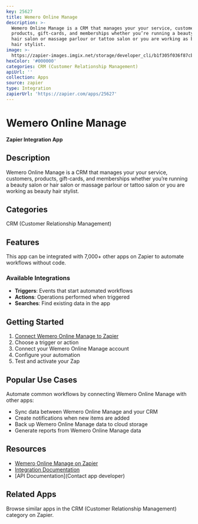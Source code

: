 ```yaml
---
key: 25627
title: Wemero Online Manage
description: >-
  Wemero Online Manage is a CRM that manages your your service, customers,
  products, gift-cards, and memberships whether you’re running a beauty salon or
  hair salon or massage parlour or tattoo salon or you are working as beauty
  hair stylist.
image: >-
  https://zapier-images.imgix.net/storage/developer_cli/b1f305f036f87cb6ce3f9347a95321b2_4.png?auto=format%2Ccompress&ixlib=python-3.0.0&q=50
hexColor: '#000000'
categories: CRM (Customer Relationship Management)
apiUrl: ''
collection: Apps
source: zapier
type: Integration
zapierUrl: 'https://zapier.com/apps/25627'
---
```

# Wemero Online Manage

**Zapier Integration App**

## Description

Wemero Online Manage is a CRM that manages your your service, customers, products, gift-cards, and memberships whether you’re running a beauty salon or hair salon or massage parlour or tattoo salon or you are working as beauty hair stylist.

## Categories

CRM (Customer Relationship Management)

## Features

This app can be integrated with 7,000+ other apps on Zapier to automate workflows without code.

### Available Integrations

- **Triggers**: Events that start automated workflows
- **Actions**: Operations performed when triggered
- **Searches**: Find existing data in the app

## Getting Started

1. [Connect Wemero Online Manage to Zapier](https://zapier.com/apps/25627)
2. Choose a trigger or action
3. Connect your Wemero Online Manage account
4. Configure your automation
5. Test and activate your Zap

## Popular Use Cases

Automate common workflows by connecting Wemero Online Manage with other apps:

- Sync data between Wemero Online Manage and your CRM
- Create notifications when new items are added
- Back up Wemero Online Manage data to cloud storage
- Generate reports from Wemero Online Manage data

## Resources

- [Wemero Online Manage on Zapier](https://zapier.com/apps/25627)
- [Integration Documentation](https://zapier.com/apps/25627/integrations)
- [API Documentation](Contact app developer)

## Related Apps

Browse similar apps in the CRM (Customer Relationship Management) category on Zapier.
